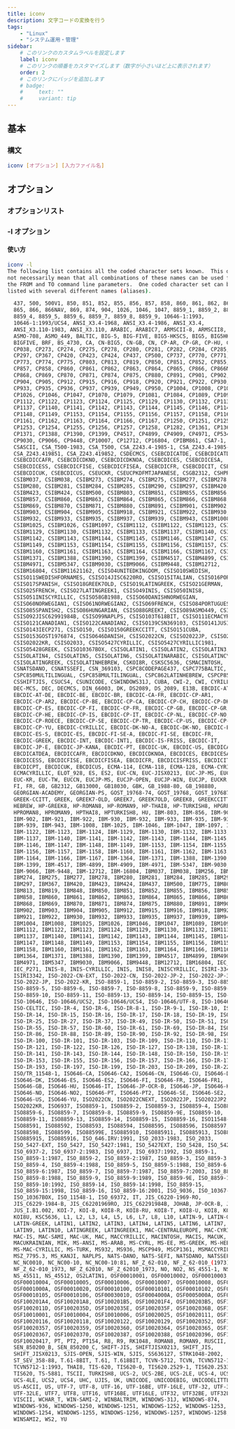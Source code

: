 ```yaml
---
title: iconv
description: 文字コードの変換を行う
tags:
    - "Linux"
    - "システム運用・管理"
sidebar:
    # このリンクのカスタムラベルを設定します
    label: iconv
    # このリンクの順番をカスタマイズします（数字が小さいほど上に表示されます）
    order: 2
    # このリンクにバッジを追加します
    # badge:
    #     text: ""
    #     variant: tip
---
```



## 基本

### 構文

```bash
iconv [オプション] [入力ファイル名]
```

## オプション

### オプションリスト

<Table
    caption=""
    columns={["オプション", "省略なし", "説明"]}
    data={[
        ["-f 入力文字コード", "--from-code", "変換前の文字コードを指定する"],
        ["-t 入力文字コード", "--to-code", "変換して出力したい文字コードを指定する"],
        ["-l", "--list", "扱える文字コードを表示する"],
    ]}
/>

### -l オプション

#### 使い方

```bash
iconv -l
The following list contains all the coded character sets known.  This does
not necessarily mean that all combinations of these names can be used for
the FROM and TO command line parameters.  One coded character set can be
listed with several different names (aliases).

  437, 500, 500V1, 850, 851, 852, 855, 856, 857, 858, 860, 861, 862, 863, 864,
  865, 866, 866NAV, 869, 874, 904, 1026, 1046, 1047, 8859_1, 8859_2, 8859_3,
  8859_4, 8859_5, 8859_6, 8859_7, 8859_8, 8859_9, 10646-1:1993,
  10646-1:1993/UCS4, ANSI_X3.4-1968, ANSI_X3.4-1986, ANSI_X3.4,
  ANSI_X3.110-1983, ANSI_X3.110, ARABIC, ARABIC7, ARMSCII-8, ARMSCII8, ASCII,
  ASMO-708, ASMO_449, BALTIC, BIG-5, BIG-FIVE, BIG5-HKSCS, BIG5, BIG5HKSCS,
  BIGFIVE, BRF, BS_4730, CA, CN-BIG5, CN-GB, CN, CP-AR, CP-GR, CP-HU, CP037,
  CP038, CP273, CP274, CP275, CP278, CP280, CP281, CP282, CP284, CP285, CP290,
  CP297, CP367, CP420, CP423, CP424, CP437, CP500, CP737, CP770, CP771, CP772,
  CP773, CP774, CP775, CP803, CP813, CP819, CP850, CP851, CP852, CP855, CP856,
  CP857, CP858, CP860, CP861, CP862, CP863, CP864, CP865, CP866, CP866NAV,
  CP868, CP869, CP870, CP871, CP874, CP875, CP880, CP891, CP901, CP902, CP903,
  CP904, CP905, CP912, CP915, CP916, CP918, CP920, CP921, CP922, CP930, CP932,
  CP933, CP935, CP936, CP937, CP939, CP949, CP950, CP1004, CP1008, CP1025,
  CP1026, CP1046, CP1047, CP1070, CP1079, CP1081, CP1084, CP1089, CP1097,
  CP1112, CP1122, CP1123, CP1124, CP1125, CP1129, CP1130, CP1132, CP1133,
  CP1137, CP1140, CP1141, CP1142, CP1143, CP1144, CP1145, CP1146, CP1147,
  CP1148, CP1149, CP1153, CP1154, CP1155, CP1156, CP1157, CP1158, CP1160,
  CP1161, CP1162, CP1163, CP1164, CP1166, CP1167, CP1250, CP1251, CP1252,
  CP1253, CP1254, CP1255, CP1256, CP1257, CP1258, CP1282, CP1361, CP1364,
  CP1371, CP1388, CP1390, CP1399, CP4517, CP4899, CP4909, CP4971, CP5347,
  CP9030, CP9066, CP9448, CP10007, CP12712, CP16804, CPIBM861, CSA7-1, CSA7-2,
  CSASCII, CSA_T500-1983, CSA_T500, CSA_Z243.4-1985-1, CSA_Z243.4-1985-2,
  CSA_Z243.419851, CSA_Z243.419852, CSDECMCS, CSEBCDICATDE, CSEBCDICATDEA,
  CSEBCDICCAFR, CSEBCDICDKNO, CSEBCDICDKNOA, CSEBCDICES, CSEBCDICESA,
  CSEBCDICESS, CSEBCDICFISE, CSEBCDICFISEA, CSEBCDICFR, CSEBCDICIT, CSEBCDICPT,
  CSEBCDICUK, CSEBCDICUS, CSEUCKR, CSEUCPKDFMTJAPANESE, CSGB2312, CSHPROMAN8,
  CSIBM037, CSIBM038, CSIBM273, CSIBM274, CSIBM275, CSIBM277, CSIBM278,
  CSIBM280, CSIBM281, CSIBM284, CSIBM285, CSIBM290, CSIBM297, CSIBM420,
  CSIBM423, CSIBM424, CSIBM500, CSIBM803, CSIBM851, CSIBM855, CSIBM856,
  CSIBM857, CSIBM860, CSIBM863, CSIBM864, CSIBM865, CSIBM866, CSIBM868,
  CSIBM869, CSIBM870, CSIBM871, CSIBM880, CSIBM891, CSIBM901, CSIBM902,
  CSIBM903, CSIBM904, CSIBM905, CSIBM918, CSIBM921, CSIBM922, CSIBM930,
  CSIBM932, CSIBM933, CSIBM935, CSIBM937, CSIBM939, CSIBM943, CSIBM1008,
  CSIBM1025, CSIBM1026, CSIBM1097, CSIBM1112, CSIBM1122, CSIBM1123, CSIBM1124,
  CSIBM1129, CSIBM1130, CSIBM1132, CSIBM1133, CSIBM1137, CSIBM1140, CSIBM1141,
  CSIBM1142, CSIBM1143, CSIBM1144, CSIBM1145, CSIBM1146, CSIBM1147, CSIBM1148,
  CSIBM1149, CSIBM1153, CSIBM1154, CSIBM1155, CSIBM1156, CSIBM1157, CSIBM1158,
  CSIBM1160, CSIBM1161, CSIBM1163, CSIBM1164, CSIBM1166, CSIBM1167, CSIBM1364,
  CSIBM1371, CSIBM1388, CSIBM1390, CSIBM1399, CSIBM4517, CSIBM4899, CSIBM4909,
  CSIBM4971, CSIBM5347, CSIBM9030, CSIBM9066, CSIBM9448, CSIBM12712,
  CSIBM16804, CSIBM11621162, CSISO4UNITEDKINGDOM, CSISO10SWEDISH,
  CSISO11SWEDISHFORNAMES, CSISO14JISC6220RO, CSISO15ITALIAN, CSISO16PORTUGESE,
  CSISO17SPANISH, CSISO18GREEK7OLD, CSISO19LATINGREEK, CSISO21GERMAN,
  CSISO25FRENCH, CSISO27LATINGREEK1, CSISO49INIS, CSISO50INIS8,
  CSISO51INISCYRILLIC, CSISO58GB1988, CSISO60DANISHNORWEGIAN,
  CSISO60NORWEGIAN1, CSISO61NORWEGIAN2, CSISO69FRENCH, CSISO84PORTUGUESE2,
  CSISO85SPANISH2, CSISO86HUNGARIAN, CSISO88GREEK7, CSISO89ASMO449, CSISO90,
  CSISO92JISC62991984B, CSISO99NAPLPS, CSISO103T618BIT, CSISO111ECMACYRILLIC,
  CSISO121CANADIAN1, CSISO122CANADIAN2, CSISO139CSN369103, CSISO141JUSIB1002,
  CSISO143IECP271, CSISO150, CSISO150GREEKCCITT, CSISO151CUBA,
  CSISO153GOST1976874, CSISO646DANISH, CSISO2022CN, CSISO2022JP, CSISO2022JP2,
  CSISO2022KR, CSISO2033, CSISO5427CYRILLIC, CSISO5427CYRILLIC1981,
  CSISO5428GREEK, CSISO10367BOX, CSISOLATIN1, CSISOLATIN2, CSISOLATIN3,
  CSISOLATIN4, CSISOLATIN5, CSISOLATIN6, CSISOLATINARABIC, CSISOLATINCYRILLIC,
  CSISOLATINGREEK, CSISOLATINHEBREW, CSKOI8R, CSKSC5636, CSMACINTOSH,
  CSNATSDANO, CSNATSSEFI, CSN_369103, CSPC8CODEPAGE437, CSPC775BALTIC,
  CSPC850MULTILINGUAL, CSPC858MULTILINGUAL, CSPC862LATINHEBREW, CSPCP852,
  CSSHIFTJIS, CSUCS4, CSUNICODE, CSWINDOWS31J, CUBA, CWI-2, CWI, CYRILLIC, DE,
  DEC-MCS, DEC, DECMCS, DIN_66003, DK, DS2089, DS_2089, E13B, EBCDIC-AT-DE-A,
  EBCDIC-AT-DE, EBCDIC-BE, EBCDIC-BR, EBCDIC-CA-FR, EBCDIC-CP-AR1,
  EBCDIC-CP-AR2, EBCDIC-CP-BE, EBCDIC-CP-CA, EBCDIC-CP-CH, EBCDIC-CP-DK,
  EBCDIC-CP-ES, EBCDIC-CP-FI, EBCDIC-CP-FR, EBCDIC-CP-GB, EBCDIC-CP-GR,
  EBCDIC-CP-HE, EBCDIC-CP-IS, EBCDIC-CP-IT, EBCDIC-CP-NL, EBCDIC-CP-NO,
  EBCDIC-CP-ROECE, EBCDIC-CP-SE, EBCDIC-CP-TR, EBCDIC-CP-US, EBCDIC-CP-WT,
  EBCDIC-CP-YU, EBCDIC-CYRILLIC, EBCDIC-DK-NO-A, EBCDIC-DK-NO, EBCDIC-ES-A,
  EBCDIC-ES-S, EBCDIC-ES, EBCDIC-FI-SE-A, EBCDIC-FI-SE, EBCDIC-FR,
  EBCDIC-GREEK, EBCDIC-INT, EBCDIC-INT1, EBCDIC-IS-FRISS, EBCDIC-IT,
  EBCDIC-JP-E, EBCDIC-JP-KANA, EBCDIC-PT, EBCDIC-UK, EBCDIC-US, EBCDICATDE,
  EBCDICATDEA, EBCDICCAFR, EBCDICDKNO, EBCDICDKNOA, EBCDICES, EBCDICESA,
  EBCDICESS, EBCDICFISE, EBCDICFISEA, EBCDICFR, EBCDICISFRISS, EBCDICIT,
  EBCDICPT, EBCDICUK, EBCDICUS, ECMA-114, ECMA-118, ECMA-128, ECMA-CYRILLIC,
  ECMACYRILLIC, ELOT_928, ES, ES2, EUC-CN, EUC-JISX0213, EUC-JP-MS, EUC-JP,
  EUC-KR, EUC-TW, EUCCN, EUCJP-MS, EUCJP-OPEN, EUCJP-WIN, EUCJP, EUCKR, EUCTW,
  FI, FR, GB, GB2312, GB13000, GB18030, GBK, GB_1988-80, GB_198880,
  GEORGIAN-ACADEMY, GEORGIAN-PS, GOST_19768-74, GOST_19768, GOST_1976874,
  GREEK-CCITT, GREEK, GREEK7-OLD, GREEK7, GREEK7OLD, GREEK8, GREEKCCITT,
  HEBREW, HP-GREEK8, HP-ROMAN8, HP-ROMAN9, HP-THAI8, HP-TURKISH8, HPGREEK8,
  HPROMAN8, HPROMAN9, HPTHAI8, HPTURKISH8, HU, IBM-803, IBM-856, IBM-901,
  IBM-902, IBM-921, IBM-922, IBM-930, IBM-932, IBM-933, IBM-935, IBM-937,
  IBM-939, IBM-943, IBM-1008, IBM-1025, IBM-1046, IBM-1047, IBM-1097, IBM-1112,
  IBM-1122, IBM-1123, IBM-1124, IBM-1129, IBM-1130, IBM-1132, IBM-1133,
  IBM-1137, IBM-1140, IBM-1141, IBM-1142, IBM-1143, IBM-1144, IBM-1145,
  IBM-1146, IBM-1147, IBM-1148, IBM-1149, IBM-1153, IBM-1154, IBM-1155,
  IBM-1156, IBM-1157, IBM-1158, IBM-1160, IBM-1161, IBM-1162, IBM-1163,
  IBM-1164, IBM-1166, IBM-1167, IBM-1364, IBM-1371, IBM-1388, IBM-1390,
  IBM-1399, IBM-4517, IBM-4899, IBM-4909, IBM-4971, IBM-5347, IBM-9030,
  IBM-9066, IBM-9448, IBM-12712, IBM-16804, IBM037, IBM038, IBM256, IBM273,
  IBM274, IBM275, IBM277, IBM278, IBM280, IBM281, IBM284, IBM285, IBM290,
  IBM297, IBM367, IBM420, IBM423, IBM424, IBM437, IBM500, IBM775, IBM803,
  IBM813, IBM819, IBM848, IBM850, IBM851, IBM852, IBM855, IBM856, IBM857,
  IBM858, IBM860, IBM861, IBM862, IBM863, IBM864, IBM865, IBM866, IBM866NAV,
  IBM868, IBM869, IBM870, IBM871, IBM874, IBM875, IBM880, IBM891, IBM901,
  IBM902, IBM903, IBM904, IBM905, IBM912, IBM915, IBM916, IBM918, IBM920,
  IBM921, IBM922, IBM930, IBM932, IBM933, IBM935, IBM937, IBM939, IBM943,
  IBM1004, IBM1008, IBM1025, IBM1026, IBM1046, IBM1047, IBM1089, IBM1097,
  IBM1112, IBM1122, IBM1123, IBM1124, IBM1129, IBM1130, IBM1132, IBM1133,
  IBM1137, IBM1140, IBM1141, IBM1142, IBM1143, IBM1144, IBM1145, IBM1146,
  IBM1147, IBM1148, IBM1149, IBM1153, IBM1154, IBM1155, IBM1156, IBM1157,
  IBM1158, IBM1160, IBM1161, IBM1162, IBM1163, IBM1164, IBM1166, IBM1167,
  IBM1364, IBM1371, IBM1388, IBM1390, IBM1399, IBM4517, IBM4899, IBM4909,
  IBM4971, IBM5347, IBM9030, IBM9066, IBM9448, IBM12712, IBM16804, IEC_P27-1,
  IEC_P271, INIS-8, INIS-CYRILLIC, INIS, INIS8, INISCYRILLIC, ISIRI-3342,
  ISIRI3342, ISO-2022-CN-EXT, ISO-2022-CN, ISO-2022-JP-2, ISO-2022-JP-3,
  ISO-2022-JP, ISO-2022-KR, ISO-8859-1, ISO-8859-2, ISO-8859-3, ISO-8859-4,
  ISO-8859-5, ISO-8859-6, ISO-8859-7, ISO-8859-8, ISO-8859-9, ISO-8859-9E,
  ISO-8859-10, ISO-8859-11, ISO-8859-13, ISO-8859-14, ISO-8859-15, ISO-8859-16,
  ISO-10646, ISO-10646/UCS2, ISO-10646/UCS4, ISO-10646/UTF-8, ISO-10646/UTF8,
  ISO-CELTIC, ISO-IR-4, ISO-IR-6, ISO-IR-8-1, ISO-IR-9-1, ISO-IR-10, ISO-IR-11,
  ISO-IR-14, ISO-IR-15, ISO-IR-16, ISO-IR-17, ISO-IR-18, ISO-IR-19, ISO-IR-21,
  ISO-IR-25, ISO-IR-27, ISO-IR-37, ISO-IR-49, ISO-IR-50, ISO-IR-51, ISO-IR-54,
  ISO-IR-55, ISO-IR-57, ISO-IR-60, ISO-IR-61, ISO-IR-69, ISO-IR-84, ISO-IR-85,
  ISO-IR-86, ISO-IR-88, ISO-IR-89, ISO-IR-90, ISO-IR-92, ISO-IR-98, ISO-IR-99,
  ISO-IR-100, ISO-IR-101, ISO-IR-103, ISO-IR-109, ISO-IR-110, ISO-IR-111,
  ISO-IR-121, ISO-IR-122, ISO-IR-126, ISO-IR-127, ISO-IR-138, ISO-IR-139,
  ISO-IR-141, ISO-IR-143, ISO-IR-144, ISO-IR-148, ISO-IR-150, ISO-IR-151,
  ISO-IR-153, ISO-IR-155, ISO-IR-156, ISO-IR-157, ISO-IR-166, ISO-IR-179,
  ISO-IR-193, ISO-IR-197, ISO-IR-199, ISO-IR-203, ISO-IR-209, ISO-IR-226,
  ISO/TR_11548-1, ISO646-CA, ISO646-CA2, ISO646-CN, ISO646-CU, ISO646-DE,
  ISO646-DK, ISO646-ES, ISO646-ES2, ISO646-FI, ISO646-FR, ISO646-FR1,
  ISO646-GB, ISO646-HU, ISO646-IT, ISO646-JP-OCR-B, ISO646-JP, ISO646-KR,
  ISO646-NO, ISO646-NO2, ISO646-PT, ISO646-PT2, ISO646-SE, ISO646-SE2,
  ISO646-US, ISO646-YU, ISO2022CN, ISO2022CNEXT, ISO2022JP, ISO2022JP2,
  ISO2022KR, ISO6937, ISO8859-1, ISO8859-2, ISO8859-3, ISO8859-4, ISO8859-5,
  ISO8859-6, ISO8859-7, ISO8859-8, ISO8859-9, ISO8859-9E, ISO8859-10,
  ISO8859-11, ISO8859-13, ISO8859-14, ISO8859-15, ISO8859-16, ISO11548-1,
  ISO88591, ISO88592, ISO88593, ISO88594, ISO88595, ISO88596, ISO88597,
  ISO88598, ISO88599, ISO88599E, ISO885910, ISO885911, ISO885913, ISO885914,
  ISO885915, ISO885916, ISO_646.IRV:1991, ISO_2033-1983, ISO_2033,
  ISO_5427-EXT, ISO_5427, ISO_5427:1981, ISO_5427EXT, ISO_5428, ISO_5428:1980,
  ISO_6937-2, ISO_6937-2:1983, ISO_6937, ISO_6937:1992, ISO_8859-1,
  ISO_8859-1:1987, ISO_8859-2, ISO_8859-2:1987, ISO_8859-3, ISO_8859-3:1988,
  ISO_8859-4, ISO_8859-4:1988, ISO_8859-5, ISO_8859-5:1988, ISO_8859-6,
  ISO_8859-6:1987, ISO_8859-7, ISO_8859-7:1987, ISO_8859-7:2003, ISO_8859-8,
  ISO_8859-8:1988, ISO_8859-9, ISO_8859-9:1989, ISO_8859-9E, ISO_8859-10,
  ISO_8859-10:1992, ISO_8859-14, ISO_8859-14:1998, ISO_8859-15,
  ISO_8859-15:1998, ISO_8859-16, ISO_8859-16:2001, ISO_9036, ISO_10367-BOX,
  ISO_10367BOX, ISO_11548-1, ISO_69372, IT, JIS_C6220-1969-RO,
  JIS_C6229-1984-B, JIS_C62201969RO, JIS_C62291984B, JOHAB, JP-OCR-B, JP, JS,
  JUS_I.B1.002, KOI-7, KOI-8, KOI8-R, KOI8-RU, KOI8-T, KOI8-U, KOI8, KOI8R,
  KOI8U, KSC5636, L1, L2, L3, L4, L5, L6, L7, L8, L10, LATIN-9, LATIN-GREEK-1,
  LATIN-GREEK, LATIN1, LATIN2, LATIN3, LATIN4, LATIN5, LATIN6, LATIN7, LATIN8,
  LATIN9, LATIN10, LATINGREEK, LATINGREEK1, MAC-CENTRALEUROPE, MAC-CYRILLIC,
  MAC-IS, MAC-SAMI, MAC-UK, MAC, MACCYRILLIC, MACINTOSH, MACIS, MACUK,
  MACUKRAINIAN, MIK, MS-ANSI, MS-ARAB, MS-CYRL, MS-EE, MS-GREEK, MS-HEBR,
  MS-MAC-CYRILLIC, MS-TURK, MS932, MS936, MSCP949, MSCP1361, MSMACCYRILLIC,
  MSZ_7795.3, MS_KANJI, NAPLPS, NATS-DANO, NATS-SEFI, NATSDANO, NATSSEFI,
  NC_NC0010, NC_NC00-10, NC_NC00-10:81, NF_Z_62-010, NF_Z_62-010_(1973),
  NF_Z_62-010_1973, NF_Z_62010, NF_Z_62010_1973, NO, NO2, NS_4551-1, NS_4551-2,
  NS_45511, NS_45512, OS2LATIN1, OSF00010001, OSF00010002, OSF00010003,
  OSF00010004, OSF00010005, OSF00010006, OSF00010007, OSF00010008, OSF00010009,
  OSF0001000A, OSF00010020, OSF00010100, OSF00010101, OSF00010102, OSF00010104,
  OSF00010105, OSF00010106, OSF00030010, OSF0004000A, OSF0005000A, OSF05010001,
  OSF100201A4, OSF100201A8, OSF100201B5, OSF100201F4, OSF100203B5, OSF1002011C,
  OSF1002011D, OSF1002035D, OSF1002035E, OSF1002035F, OSF1002036B, OSF1002037B,
  OSF10010001, OSF10010004, OSF10010006, OSF10020025, OSF10020111, OSF10020115,
  OSF10020116, OSF10020118, OSF10020122, OSF10020129, OSF10020352, OSF10020354,
  OSF10020357, OSF10020359, OSF10020360, OSF10020364, OSF10020365, OSF10020366,
  OSF10020367, OSF10020370, OSF10020387, OSF10020388, OSF10020396, OSF10020402,
  OSF10020417, PT, PT2, PT154, R8, R9, RK1048, ROMAN8, ROMAN9, RUSCII, SE, SE2,
  SEN_850200_B, SEN_850200_C, SHIFT-JIS, SHIFTJISX0213, SHIFT_JIS,
  SHIFT_JISX0213, SJIS-OPEN, SJIS-WIN, SJIS, SS636127, STRK1048-2002,
  ST_SEV_358-88, T.61-8BIT, T.61, T.618BIT, TCVN-5712, TCVN, TCVN5712-1,
  TCVN5712-1:1993, THAI8, TIS-620, TIS620-0, TIS620.2529-1, TIS620.2533-0,
  TIS620, TS-5881, TSCII, TURKISH8, UCS-2, UCS-2BE, UCS-2LE, UCS-4, UCS-4BE,
  UCS-4LE, UCS2, UCS4, UHC, UJIS, UK, UNICODE, UNICODEBIG, UNICODELITTLE,
  US-ASCII, US, UTF-7, UTF-8, UTF-16, UTF-16BE, UTF-16LE, UTF-32, UTF-32BE,
  UTF-32LE, UTF7, UTF8, UTF16, UTF16BE, UTF16LE, UTF32, UTF32BE, UTF32LE,
  VISCII, WCHAR_T, WIN-SAMI-2, WINBALTRIM, WINDOWS-31J, WINDOWS-874,
  WINDOWS-936, WINDOWS-1250, WINDOWS-1251, WINDOWS-1252, WINDOWS-1253,
  WINDOWS-1254, WINDOWS-1255, WINDOWS-1256, WINDOWS-1257, WINDOWS-1258,
  WINSAMI2, WS2, YU
```
